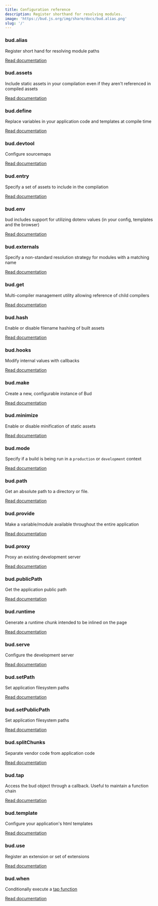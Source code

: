 ```yaml
---
title: Configuration reference
description: Register shorthand for resolving modules.
image: 'https://bud.js.org/img/share/docs/bud.alias.png'
slug: '/'
---
```



### bud.alias

Register short hand for resolving module paths

<a href="/docs/bud.alias" className="button">
  Read documentation
</a>

### bud.assets

Include static assets in your compilation even if they aren't referenced in compiled assets

<a href="/docs/bud.assets" className="button">
  Read documentation
</a>

### bud.define

Replace variables in your application code and templates at compile time

<a href="/docs/bud.define" className="button">
  Read documentation
</a>

### bud.devtool

Configure sourcemaps

<a href="/docs/bud.devtool" className="button">
  Read documentation
</a>

### bud.entry

Specify a set of assets to include in the compilation

<a href="/docs/bud.entry" className="button">
  Read documentation
</a>

### bud.env

bud includes support for utilizing dotenv values (in your config, templates and the browser)

<a href="/docs/bud.entry" className="button">
  Read documentation
</a>

### bud.externals

Specify a non-standard resolution strategy for modules with a matching name

<a href="/docs/bud.externals" className="button">
  Read documentation
</a>

### bud.get

Multi-compiler management utility allowing reference of child compilers

<a href="/docs/bud.get" className="button">
  Read documentation
</a>

### bud.hash

Enable or disable filename hashing of built assets

<a href="/docs/bud.hash" className="button">
  Read documentation
</a>

### bud.hooks

Modify internal values with callbacks

<a href="/docs/bud.hooks/" className="button">
  Read documentation
</a>

### bud.make

Create a new, configurable instance of Bud

<a href="/docs/bud.make" className="button">
  Read documentation
</a>

### bud.minimize

Enable or disable minification of static assets

<a href="/docs/bud.minimize" className="button">
  Read documentation
</a>

### bud.mode

Specify if a build is being run in a `production` or `development` context

<a href="/docs/bud.mode" className="button">
  Read documentation
</a>

### bud.path

Get an absolute path to a directory or file.

<a href="/docs/bud.path" className="button">
  Read documentation
</a>

### bud.provide

Make a variable/module available throughout the entire application

<a href="/docs/bud.provide" className="button">
  Read documentation
</a>

### bud.proxy

Proxy an existing development server

<a href="/docs/bud.proxy" className="button">
  Read documentation
</a>

### bud.publicPath

Get the application public path

<a href="/docs/bud.publicPath" className="button">
  Read documentation
</a>

### bud.runtime

Generate a runtime chunk intended to be inlined on the page

<a href="/docs/bud.runtime" className="button">
  Read documentation
</a>

### bud.serve

Configure the development server

<a href="/docs/bud.serve" className="button">
  Read documentation
</a>

### bud.setPath

Set application filesystem paths

<a href="/docs/bud.setPath" className="button">
  Read documentation
</a>

### bud.setPublicPath

Set application filesystem paths

<a href="/docs/bud.setPublicPath" className="button">
  Read documentation
</a>

### bud.splitChunks

Separate vendor code from application code

<a href="/docs/bud.splitChunks" className="button">
  Read documentation
</a>

### bud.tap

Access the bud object through a callback. Useful to maintain a function chain

<a href="/docs/bud.tap" className="button">
  Read documentation
</a>

### bud.template

Configure your application's html templates

<a href="/docs/bud.template" className="button">
  Read documentation
</a>

### bud.use

Register an extension or set of extensions

<a href="/docs/bud.use" className="button">
  Read documentation
</a>

### bud.when

Conditionally execute a [tap function](/docs/bud.tap)

<a href="/docs/bud.when" className="button">
  Read documentation
</a>
